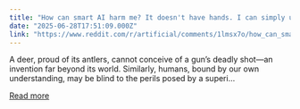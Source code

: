 ```yaml
---
title: "How can smart AI harm me? It doesn't have hands. I can simply use my hands to unplug it"
date: "2025-06-28T17:51:09.000Z"
link: "https://www.reddit.com/r/artificial/comments/1lmsx7o/how_can_smart_ai_harm_me_it_doesnt_have_hands_i/"
---
```


A deer, proud of its antlers, cannot conceive of a gun’s deadly shot—an invention far beyond its world.
 Similarly, humans, bound by our own understanding, may be blind to the perils posed by a superi...

[Read more](https://www.reddit.com/r/artificial/comments/1lmsx7o/how_can_smart_ai_harm_me_it_doesnt_have_hands_i/)
